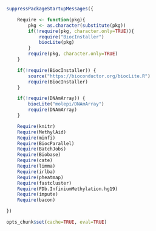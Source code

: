 
```r

suppressPackageStartupMessages({

    Require <- function(pkg){
        pkg <- as.character(substitute(pkg))
        if(!require(pkg, character.only=TRUE)){
            require("BiocInstaller")
            biocLite(pkg)
        }
        require(pkg, character.only=TRUE)
    }

    if(!require(BiocInstaller)) {
        source("https://bioconductor.org/biocLite.R")
        require(BiocInstaller)
    }

    if(!require(DNAmArray)) {
        biocLite("molepi/DNAmArray")
        require(DNAmArray)
    }

    Require(knitr)
    Require(MethylAid)
    Require(minfi)
    Require(BiocParallel)
    Require(BatchJobs)
    Require(Biobase) 
    Require(cate)
    Require(limma)
    Require(irlba)
    Require(pheatmap)
    Require(fastcluster)
    Require(FDb.InfiniumMethylation.hg19)
    Require(impute)
    Require(bacon)

})

opts_chunk$set(cache=TRUE, eval=TRUE)

```
